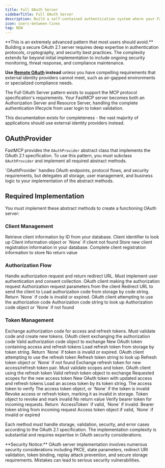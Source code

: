 ```yaml
---
title: Full OAuth Server
sidebarTitle: Full OAuth Server
description: Build a self-contained authentication system where your FastMCP server manages users, issues tokens, and validates them.
icon: users-between-lines
tag: NEW
---
```



<VersionBadge version="2.11.0" />

<Warning>
**This is an extremely advanced pattern that most users should avoid.** Building a secure OAuth 2.1 server requires deep expertise in authentication protocols, cryptography, and security best practices. The complexity extends far beyond initial implementation to include ongoing security monitoring, threat response, and compliance maintenance.

**Use [Remote OAuth](/zh/servers/auth/remote-oauth) instead** unless you have compelling requirements that external identity providers cannot meet, such as air-gapped environments or specialized compliance needs.
</Warning>

The Full OAuth Server pattern exists to support the MCP protocol specification's requirements. Your FastMCP server becomes both an Authorization Server and Resource Server, handling the complete authentication lifecycle from user login to token validation.

This documentation exists for completeness - the vast majority of applications should use external identity providers instead.

## OAuthProvider

FastMCP provides the `OAuthProvider` abstract class that implements the OAuth 2.1 specification. To use this pattern, you must subclass `OAuthProvider` and implement all required abstract methods.

<Note>
`OAuthProvider` handles OAuth endpoints, protocol flows, and security requirements, but delegates all storage, user management, and business logic to your implementation of the abstract methods.
</Note>

## Required Implementation

You must implement these abstract methods to create a functioning OAuth server:

### Client Management

<Card icon="code" title="Client Management Methods">
<ParamField body="get_client" type="async method">
  Retrieve client information by ID from your database.
  
  <Expandable title="Parameters">
    <ParamField body="client_id" type="str">
      Client identifier to look up
    </ParamField>
  </Expandable>
  
  <Expandable title="Returns">
    <ParamField body="OAuthClientInformationFull | None" type="return type">
      Client information object or `None` if client not found
    </ParamField>
  </Expandable>
</ParamField>

<ParamField body="register_client" type="async method">
  Store new client registration information in your database.
  
  <Expandable title="Parameters">
    <ParamField body="client_info" type="OAuthClientInformationFull">
      Complete client registration information to store
    </ParamField>
  </Expandable>
  
  <Expandable title="Returns">
    <ParamField body="None" type="return type">
      No return value
    </ParamField>
  </Expandable>
</ParamField>
</Card>

### Authorization Flow

<Card icon="code" title="Authorization Flow Methods">
<ParamField body="authorize" type="async method">
  Handle authorization request and return redirect URL. Must implement user authentication and consent collection.
  
  <Expandable title="Parameters">
    <ParamField body="client" type="OAuthClientInformationFull">
      OAuth client making the authorization request
    </ParamField>
    <ParamField body="params" type="AuthorizationParams">
      Authorization request parameters from the client
    </ParamField>
  </Expandable>
  
  <Expandable title="Returns">
    <ParamField body="str" type="return type">
      Redirect URL to send the client to
    </ParamField>
  </Expandable>
</ParamField>

<ParamField body="load_authorization_code" type="async method">
  Load authorization code from storage by code string. Return `None` if code is invalid or expired.
  
  <Expandable title="Parameters">
    <ParamField body="client" type="OAuthClientInformationFull">
      OAuth client attempting to use the authorization code
    </ParamField>
    <ParamField body="authorization_code" type="str">
      Authorization code string to look up
    </ParamField>
  </Expandable>
  
  <Expandable title="Returns">
    <ParamField body="AuthorizationCode | None" type="return type">
      Authorization code object or `None` if not found
    </ParamField>
  </Expandable>
</ParamField>
</Card>

### Token Management

<Card icon="code" title="Token Management Methods">
<ParamField body="exchange_authorization_code" type="async method">
  Exchange authorization code for access and refresh tokens. Must validate code and create new tokens.
  
  <Expandable title="Parameters">
    <ParamField body="client" type="OAuthClientInformationFull">
      OAuth client exchanging the authorization code
    </ParamField>
    <ParamField body="authorization_code" type="AuthorizationCode">
      Valid authorization code object to exchange
    </ParamField>
  </Expandable>
  
  <Expandable title="Returns">
    <ParamField body="OAuthToken" type="return type">
      New OAuth token containing access and refresh tokens
    </ParamField>
  </Expandable>
</ParamField>

<ParamField body="load_refresh_token" type="async method">
  Load refresh token from storage by token string. Return `None` if token is invalid or expired.
  
  <Expandable title="Parameters">
    <ParamField body="client" type="OAuthClientInformationFull">
      OAuth client attempting to use the refresh token
    </ParamField>
    <ParamField body="refresh_token" type="str">
      Refresh token string to look up
    </ParamField>
  </Expandable>
  
  <Expandable title="Returns">
    <ParamField body="RefreshToken | None" type="return type">
      Refresh token object or `None` if not found
    </ParamField>
  </Expandable>
</ParamField>

<ParamField body="exchange_refresh_token" type="async method">
  Exchange refresh token for new access/refresh token pair. Must validate scopes and token.
  
  <Expandable title="Parameters">
    <ParamField body="client" type="OAuthClientInformationFull">
      OAuth client using the refresh token
    </ParamField>
    <ParamField body="refresh_token" type="RefreshToken">
      Valid refresh token object to exchange
    </ParamField>
    <ParamField body="scopes" type="list[str]">
      Requested scopes for the new access token
    </ParamField>
  </Expandable>
  
  <Expandable title="Returns">
    <ParamField body="OAuthToken" type="return type">
      New OAuth token with updated access and refresh tokens
    </ParamField>
  </Expandable>
</ParamField>

<ParamField body="load_access_token" type="async method">
  Load an access token by its token string.
  
  <Expandable title="Parameters">
    <ParamField body="token" type="str">
      The access token to verify
    </ParamField>
  </Expandable>
  
  <Expandable title="Returns">
    <ParamField body="AccessToken | None" type="return type">
      The access token object, or `None` if the token is invalid
    </ParamField>
  </Expandable>
</ParamField>

<ParamField body="revoke_token" type="async method">
  Revoke access or refresh token, marking it as invalid in storage.
  
  <Expandable title="Parameters">
    <ParamField body="token" type="AccessToken | RefreshToken">
      Token object to revoke and mark invalid
    </ParamField>
  </Expandable>
  
  <Expandable title="Returns">
    <ParamField body="None" type="return type">
      No return value
    </ParamField>
  </Expandable>
</ParamField>

<ParamField body="verify_token" type="async method">
  Verify bearer token for incoming requests. Return `AccessToken` if valid, `None` if invalid.
  
  <Expandable title="Parameters">
    <ParamField body="token" type="str">
      Bearer token string from incoming request
    </ParamField>
  </Expandable>
  
  <Expandable title="Returns">
    <ParamField body="AccessToken | None" type="return type">
      Access token object if valid, `None` if invalid or expired
    </ParamField>
  </Expandable>
</ParamField>
</Card>

Each method must handle storage, validation, security, and error cases according to the OAuth 2.1 specification. The implementation complexity is substantial and requires expertise in OAuth security considerations.

<Warning>
**Security Notice:** OAuth server implementation involves numerous security considerations including PKCE, state parameters, redirect URI validation, token binding, replay attack prevention, and secure storage requirements. Mistakes can lead to serious security vulnerabilities.
</Warning>